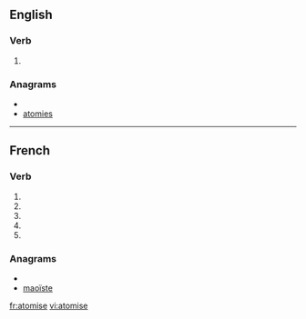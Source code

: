 {{also|atomisé}}
==English==

===Verb===
{{en-verb|atomis|es}}

# {{British}} {{alternative spelling of|atomize}}

===Anagrams===
* {{alphagram|aeimost}}
* [[atomies#English|atomies]]


----

==French==

===Verb===
{{fr-verb-form}}

# {{form of|[[first-person|First-person]] [[singular]] [[present indicative]]|atomiser|lang=French}}
# {{form of|[[third-person|Third-person]] [[singular]] [[present indicative]]|atomiser|lang=French}}
# {{form of|First-person singular [[present subjunctive]]|atomiser|lang=French}}
# {{form of|[[third-person|Third-person]] singular [[present subjunctive]]|atomiser|lang=French}}
# {{form of|Second-person singular [[imperative]]|atomiser|lang=French}}

===Anagrams===
* {{alphagram|aeimost}}
* [[maoïste#French|maoïste]]


[[fr:atomise]]
[[vi:atomise]]